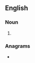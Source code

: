 {{also|callouts|call outs}}
==English==

===Noun===
{{head|en|noun form}}

# {{plural of|en|call-out}}

===Anagrams===
* {{anagrams|en|a=acllostu|calls out|locustal|outcalls|sulcatol}}